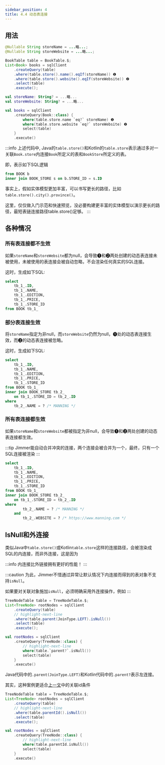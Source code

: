 ```yaml
---
sidebar_position: 4
title: 4.4 动态表连接
---
```



## 用法

<Tabs groupId="language">
<TabItem value="java" label="Java">

```java
@Nullable String storeName = ...略...;
@Nullable String storeWebsite = ...略...;

BookTable table = BookTable.$;
List<Book> books = sqlClient
    .createQuery(table)
    .where(table.store().name().eqIf(storeName)) ❶
    .where(table.store().website().eqIf(storeWebsite)) ❷
    .select(table)
    .execute();
```

</TabItem>
<TabItem value="kotlin" label="Kotlin">

```kotlin
val storeName: String? = ...略...
val storeWebsite: String? = ...略...

val books = sqlClient
    .createQuery(Book::class) {
        where(table.store.name `eq?` storeName) ❶
        where(table.store.website `eq?` storeWebsite) ❷
        select(table)
    }
    .execute()
```

</TabItem>
</Tabs>

:::info
上述代码中, Java的`table.store()`和Kotlin的`table.store`表示通过多对一关联`Book.store`内连接`Book`所定义的表和`BookStore`所定义的表。

即，表示如下SQL逻辑
```sql
from BOOK b
inner join BOOK_STORE s on b.STORE_ID = s.ID
```

事实上，假如实体模型更加丰富，可以书写更长的路径，比如`table.store().city().province()`。

这里，仅仅做入门示范和快速预览，没必要构建更丰富的实体模型以演示更长的路径，最短表链连接路径table.store()足够。
:::

## 各种情况

### 所有表连接都不生效

如果`storeName`和`storeWebsite`都为null，会导致❶和❷两处创建的动态表连接未被使用，未被使用的表连接会被自动忽略，不会渲染任何真实的SQL连接。

这时，生成如下SQL:

```sql
select
    tb_1_.ID,
    tb_1_.NAME,
    tb_1_.EDITION,
    tb_1_.PRICE,
    tb_1_.STORE_ID
from BOOK tb_1_
```

### 部分表连接生效

将`storeName`指定为非null，而`storeWebsite`仍然为null，❶处的动态表连接生效，而❷的动态表连接被忽略。

这时，生成如下SQL:

```sql
select
    tb_1_.ID,
    tb_1_.NAME,
    tb_1_.EDITION,
    tb_1_.PRICE,
    tb_1_.STORE_ID
from BOOK tb_1_
inner join BOOK_STORE tb_2_
    on tb_1_.STORE_ID = tb_2_.ID
where
    tb_2_.NAME = ? /* MANNING */
```

### 所有表连接都生效

如果`storeName`和`storeWebsite`都被指定为非null，会导致❶和❷两处创建的动态表连接都生效。

:::tip
Jimmer能自动合并冲突的连接，两个连接会被合并为一个，最终，只有一个SQL连接被渲染
:::

```sql
select
    tb_1_.ID,
    tb_1_.NAME,
    tb_1_.EDITION,
    tb_1_.PRICE,
    tb_1_.STORE_ID
from BOOK tb_1_
inner join BOOK_STORE tb_2_
    on tb_1_.STORE_ID = tb_2_.ID
where
        tb_2_.NAME = ? /* MANNING */
    and
        tb_2_.WEBSITE = ? /* https://www.manning.com */
```

## IsNull和外连接

类似Java中`table.store()`或Kotlin`table.store`这样的连接路径，会被渲染成SQL的内连接，而非外连接，这是因为

:::info
内连接比外链接拥有更好的性能！
:::

:::caution
为此，Jimmer不惜通过异常让默认情况下内连接而得到的表对象不支持`isNull`。

如果要对关联对象施加`isNull`，必须明确采用外连接操作，例如
:::

<Tabs groupId="language">
<TabItem value="java" label="Java">

```java
TreeNodeTable table = TreeNodeTable.$;
List<TreeNode> rootNodes = sqlClient
    .createQuery(table)
    // highlight-next-line
    .where(table.parent(JoinType.LEFT).isNull())
    .select(table)
    .execute();
```

</TabItem>
<TabItem value="kotlin" label="Kotlin">

```kotlin
val rootNodes = sqlClient
    .createQuery(TreeNode::class) {
        // highlight-next-line
        where(table.`parent?`.isNull())
        select(table)
    }
    .execute()
```

</TabItem>
</Tabs>

Java代码中的`.parent(JoinType.LEFT)`和Kotlin代码中的`.parent?`表示左连接。

其实，这种案例更适合[上一文](./associated-id)中的关联id条件

<Tabs groupId="language">
<TabItem value="java" label="Java">

```java
TreeNodeTable table = TreeNodeTable.$;
List<TreeNode> rootNodes = sqlClient
    .createQuery(table)
    // highlight-next-line
    .where(table.parentId().isNull())
    .select(table)
    .execute();
```

</TabItem>
<TabItem value="kotlin" label="Kotlin">

```kotlin
val rootNodes = sqlClient
    .createQuery(TreeNode::class) {
        // highlight-next-line
        where(table.parentId.isNull())
        select(table)
    }
    .execute()
```

</TabItem>
</Tabs>
